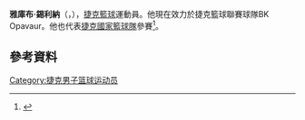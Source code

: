 '''雅庫布·錫利納'''（{{lang-cz|'''Jakub Šiřina'''}}，{{bd|1987年|11月21日}}），[[捷克|捷克]][[籃球|籃球]]運動員。他現在效力於捷克籃球聯賽球隊BK Opavaur。他也代表[[捷克國家籃球隊|捷克國家籃球隊]]參賽<ref>{{cite web|url=http://www.eurobasket2015.org/en/compID_qMRZdYCZI6EoANOrUf9le2.season_2015.roundID_9322.teamID_2612.playerID_52356.html|title=Profile|publisher=eurobasket2015.org|accessdate=5 September 2015|archive-url=https://web.archive.org/web/20150905105726/http://www.eurobasket2015.org/en/compID_qMRZdYCZI6EoANOrUf9le2.season_2015.roundID_9322.teamID_2612.playerID_52356.html|archive-date=2015-09-05|dead-url=yes}}</ref>。

== 參考資料 == 
{{reflist}}

{{Authority control}}
{{DEFAULTSORT:Šiřina, Jakub}}
[[Category:捷克男子篮球运动员|Category:捷克男子篮球运动员]]